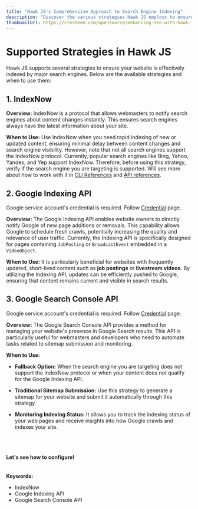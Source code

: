 ```yaml
---
title: "Hawk JS's Comprehensive Approach to Search Engine Indexing"
description: "Discover the various strategies Hawk JS employs to ensure effective indexing by major search engines. Learn about IndexNow, the Google Indexing API, and the Google Search Console API, and how to choose the right approach for your website."
thumbnailUrl: https://cresteem.com/opensource/enhancing-seo-with-hawk-js/thumbnail.png
---
```



# Supported Strategies in Hawk JS

Hawk JS supports several strategies to ensure your website is effectively indexed by major search engines. Below are the available strategies and when to use them:

## 1. IndexNow

**Overview:**
IndexNow is a protocol that allows webmasters to notify search engines about content changes instantly. This ensures search engines always have the latest information about your site.

**When to Use:**
Use IndexNow when you need rapid indexing of new or updated content, ensuring minimal delay between content changes and search engine visibility. However, note that not all search engines support the IndexNow protocol. Currently, popular search engines like Bing, Yahoo, Yandex, and Yep support IndexNow. Therefore, before using this strategy, verify if the search engine you are targeting is supported. Will see more about how to work with it in [CLI References](enhancing-seo-with-hawk-js-cli) and [API references](exploring-hawk-js-api-functions).


## 2. Google Indexing API

<Callout type='warning'>Google service account's credential is required. Follow [Credential](obtaining-google-credentials-for-hawk-js) page.</Callout>

**Overview:**
The Google Indexing API enables website owners to directly notify Google of new page additions or removals. This capability allows Google to schedule fresh crawls, potentially increasing the quality and relevance of user traffic. Currently, the Indexing API is specifically designed for pages containing `JobPosting` or `BroadcastEvent` embedded in a `VideoObject`. 

**When to Use:**
It is particularly beneficial for websites with frequently updated, short-lived content such as **job postings** or **livestream videos**. By utilizing the Indexing API, updates can be efficiently pushed to Google, ensuring that content remains current and visible in search results.


## 3. Google Search Console API
<Callout type='warning'>Google service account's credential is required. Follow [Credential](obtaining-google-credentials-for-hawk-js) page.</Callout>

**Overview:**
The Google Search Console API provides a method for managing your website's presence in Google Search results. This API is particularly useful for webmasters and developers who need to automate tasks related to sitemap submission and monitoring.

**When to Use:**
- **Fallback Option:** When the search engine you are targeting does not support the IndexNow protocol or when your content does not qualify for the Google Indexing API.
  
- **Traditional Sitemap Submission:** Use this strategy to generate a sitemap for your website and submit it automatically through this strategy.

- **Monitoring Indexing Status:** It allows you to track the indexing status of your web pages and receive insights into how Google crawls and indexes your site.

<br/>
<br/>
<br/>
<b>Let's see how to configure!</b>


<br/>
<br/>
<br/>
<strong>Keywords:</strong>
<ul className={style.keywords}>
    <li>IndexNow</li>
    <li>Google Indexing API</li>
    <li>Google Search Console API</li>
</ul>
